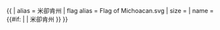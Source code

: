 {{ {{{1<noinclude>|country showdata</noinclude>}}}
| alias = 米卻肯州
| flag alias = Flag of Michoacan.svg
| size = {{{size|}}}
| name = {{#if: {{{name|}}} | {{{name|}}} | 米卻肯州 }}
}}<noinclude>
</noinclude>